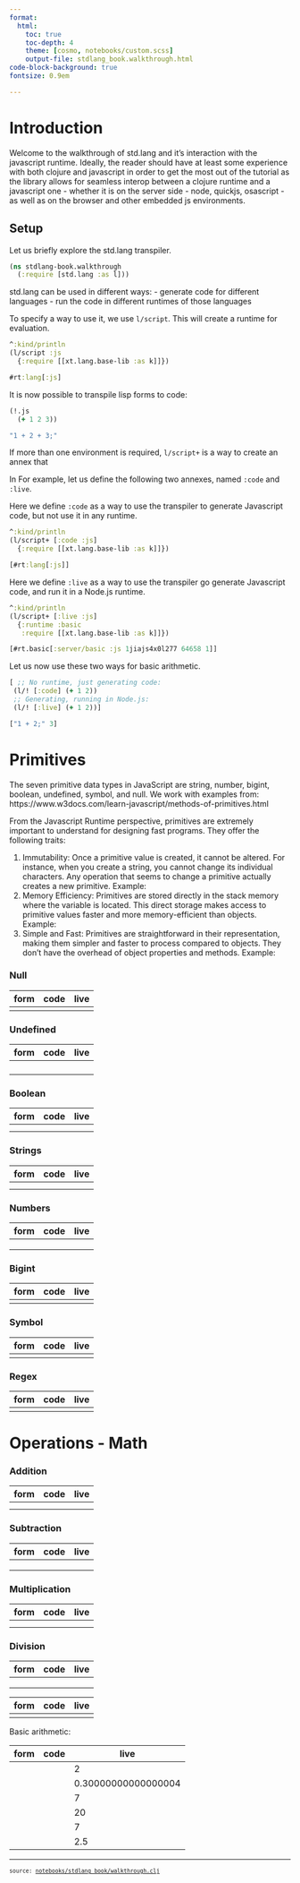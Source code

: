 ```yaml
---
format:
  html:
    toc: true
    toc-depth: 4
    theme: [cosmo, notebooks/custom.scss]
    output-file: stdlang_book.walkthrough.html
code-block-background: true
fontsize: 0.9em

---
```

<style></style><style>.printedClojure .sourceCode {
  background-color: transparent;
  border-style: none;
}
</style><style>.clay-limit-image-width .clay-image {max-width: 100%}
.clay-side-by-side .sourceCode {margin: 0}
.clay-side-by-side {margin: 1em 0}
</style>
<script src="stdlang_book.walkthrough_files/md-default0.js" type="text/javascript"></script><script src="stdlang_book.walkthrough_files/md-default1.js" type="text/javascript"></script>

# Introduction

Welcome to the walkthrough of std.lang and it's interaction with the javascript runtime.
Ideally, the reader should have at least some experience with both clojure and javascript
in order to get the most out of the tutorial as the library allows for seamless interop between
a clojure runtime and a javascript one - whether it is on the server side - node, quickjs, osascript - as well as on the browser and other embedded js environments.



## Setup

Let us briefly explore the std.lang transpiler.


::: {.sourceClojure}
```clojure
(ns stdlang-book.walkthrough
  (:require [std.lang :as l]))
```
:::


std.lang can be used in different ways:
- generate code for different languages
- run the code in different runtimes of those languages

To specify a way to use it, we use `l/script`. This will create a runtime
for evaluation.


::: {.sourceClojure}
```clojure
^:kind/println
(l/script :js
  {:require [[xt.lang.base-lib :as k]]})
```
:::



::: {.printedClojure}
```clojure
#rt:lang[:js]

```
:::


It is now possible to transpile lisp forms to code:


::: {.sourceClojure}
```clojure
(!.js
  (+ 1 2 3))
```
:::



::: {.printedClojure}
```clojure
"1 + 2 + 3;"

```
:::


If more than one environment is required, `l/script+` is a way to create an annex
that 

In For example, let us define the following two annexes, named `:code` and `:live`.

Here we define `:code` as a way to use the transpiler
to generate Javascript code, but not use it in any runtime.


::: {.sourceClojure}
```clojure
^:kind/println
(l/script+ [:code :js]
  {:require [[xt.lang.base-lib :as k]]})
```
:::



::: {.printedClojure}
```clojure
[#rt:lang[:js]]

```
:::


Here we define `:live` as a way to use the transpiler
go generate Javascript code, and run it in a Node.js runtime.


::: {.sourceClojure}
```clojure
^:kind/println
(l/script+ [:live :js]
  {:runtime :basic
   :require [[xt.lang.base-lib :as k]]})
```
:::



::: {.printedClojure}
```clojure
[#rt.basic[:server/basic :js 1jiajs4x0l277 64658 1]]

```
:::


Let us now use these two ways for basic arithmetic.


::: {.sourceClojure}
```clojure
[ ;; No runtime, just generating code:
 (l/! [:code] (+ 1 2))
 ;; Generating, running in Node.js:
 (l/! [:live] (+ 1 2))]
```
:::



::: {.printedClojure}
```clojure
["1 + 2;" 3]

```
:::



# Primitives

The seven primitive data types in JavaScript are string, number, bigint, boolean, undefined, symbol, and null.
We work with examples from: https://www.w3docs.com/learn-javascript/methods-of-primitives.html

From the Javascript Runtime perspective, primitives are extremely important to understand for designing fast programs. They offer the following traits:

1. Immutability: Once a primitive value is created, it cannot be altered. For instance, when you create a string, you cannot change its individual characters. Any operation that seems to change a primitive actually creates a new primitive. Example:
2. Memory Efficiency: Primitives are stored directly in the stack memory where the variable is located. This direct storage makes access to primitive values faster and more memory-efficient than objects. Example:
3. Simple and Fast: Primitives are straightforward in their representation, making them simpler and faster to process compared to objects. They don't have the overhead of object properties and methods. Example:



### Null

::: {.clay-table}

```{=html}
<table class="table table-hover table-responsive clay-table"><thead><tr><th>form</th><th>code</th><th>live</th></tr></thead><tbody><tr><td><span data-qmd="```clj
nil
```"></span></td><td><span data-qmd="```js
&quot;null;&quot;
```"></span></td><td><span data-qmd="```clj
nil
```"></span></td></tr></tbody></table>
```

:::



### Undefined

::: {.clay-table}

```{=html}
<table class="table table-hover table-responsive clay-table"><thead><tr><th>form</th><th>code</th><th>live</th></tr></thead><tbody><tr><td><span data-qmd="```clj
undefined
```"></span></td><td><span data-qmd="```js
&quot;undefined;&quot;
```"></span></td><td><span data-qmd="```clj
nil
```"></span></td></tr><tr><td><span data-qmd="```clj
NaN
```"></span></td><td><span data-qmd="```js
&quot;NaN;&quot;
```"></span></td><td><span data-qmd="```clj
nil
```"></span></td></tr><tr><td><span data-qmd="```clj
Infinity
```"></span></td><td><span data-qmd="```js
&quot;Infinity;&quot;
```"></span></td><td><span data-qmd="```clj
nil
```"></span></td></tr><tr><td><span data-qmd="```clj
(- Infinity)
```"></span></td><td><span data-qmd="```js
&quot;-Infinity;&quot;
```"></span></td><td><span data-qmd="```clj
&quot;-Infinity&quot;
```"></span></td></tr></tbody></table>
```

:::



### Boolean

::: {.clay-table}

```{=html}
<table class="table table-hover table-responsive clay-table"><thead><tr><th>form</th><th>code</th><th>live</th></tr></thead><tbody><tr><td><span data-qmd="```clj
true
```"></span></td><td><span data-qmd="```js
&quot;true;&quot;
```"></span></td><td><span data-qmd="```clj
true
```"></span></td></tr><tr><td><span data-qmd="```clj
false
```"></span></td><td><span data-qmd="```js
&quot;false;&quot;
```"></span></td><td><span data-qmd="```clj
false
```"></span></td></tr></tbody></table>
```

:::



### Strings

::: {.clay-table}

```{=html}
<table class="table table-hover table-responsive clay-table"><thead><tr><th>form</th><th>code</th><th>live</th></tr></thead><tbody><tr><td><span data-qmd="```clj
&quot;3&quot;
```"></span></td><td><span data-qmd="```js
&quot;\&quot;3\&quot;;&quot;
```"></span></td><td><span data-qmd="```clj
&quot;3&quot;
```"></span></td></tr><tr><td><span data-qmd="```clj
&quot;Hello World&quot;
```"></span></td><td><span data-qmd="```js
&quot;\&quot;Hello World\&quot;;&quot;
```"></span></td><td><span data-qmd="```clj
&quot;Hello World&quot;
```"></span></td></tr></tbody></table>
```

:::



### Numbers

::: {.clay-table}

```{=html}
<table class="table table-hover table-responsive clay-table"><thead><tr><th>form</th><th>code</th><th>live</th></tr></thead><tbody><tr><td><span data-qmd="```clj
3
```"></span></td><td><span data-qmd="```js
&quot;3;&quot;
```"></span></td><td><span data-qmd="```clj
3
```"></span></td></tr><tr><td><span data-qmd="```clj
1.5
```"></span></td><td><span data-qmd="```js
&quot;1.5;&quot;
```"></span></td><td><span data-qmd="```clj
1.5
```"></span></td></tr><tr><td><span data-qmd="```clj
1.54444444444444
```"></span></td><td><span data-qmd="```js
&quot;1.54444444444444;&quot;
```"></span></td><td><span data-qmd="```clj
1.54444444444444
```"></span></td></tr></tbody></table>
```

:::



### Bigint

::: {.clay-table}

```{=html}
<table class="table table-hover table-responsive clay-table"><thead><tr><th>form</th><th>code</th><th>live</th></tr></thead><tbody><tr><td><span data-qmd="```clj
(. (BigInt &quot;0x1fffffffffffff&quot;) (toString))
```"></span></td><td><span data-qmd="```js
&quot;BigInt(\&quot;0x1fffffffffffff\&quot;).toString();&quot;
```"></span></td><td><span data-qmd="```clj
&quot;9007199254740991&quot;
```"></span></td></tr></tbody></table>
```

:::



### Symbol

::: {.clay-table}

```{=html}
<table class="table table-hover table-responsive clay-table"><thead><tr><th>form</th><th>code</th><th>live</th></tr></thead><tbody><tr><td><span data-qmd="```clj
(. (Symbol &quot;hello&quot;) (toString))
```"></span></td><td><span data-qmd="```js
&quot;Symbol(\&quot;hello\&quot;).toString();&quot;
```"></span></td><td><span data-qmd="```clj
&quot;Symbol(hello)&quot;
```"></span></td></tr></tbody></table>
```

:::



### Regex

::: {.clay-table}

```{=html}
<table class="table table-hover table-responsive clay-table"><thead><tr><th>form</th><th>code</th><th>live</th></tr></thead><tbody><tr><td><span data-qmd="```clj
#&quot;^[Hh]ello d$&quot;
```"></span></td><td><span data-qmd="```js
&quot;/^[Hh]ello d$/;&quot;
```"></span></td><td><span data-qmd="```clj
&lt;RegExp&gt;
/^[Hh]ello d$/
```"></span></td></tr></tbody></table>
```

:::



# Operations - Math


### Addition

::: {.clay-table}

```{=html}
<table class="table table-hover table-responsive clay-table"><thead><tr><th>form</th><th>code</th><th>live</th></tr></thead><tbody><tr><td><span data-qmd="```clj
(+ 1 2 3)
```"></span></td><td><span data-qmd="```js
&quot;1 + 2 + 3;&quot;
```"></span></td><td><span data-qmd="```clj
6
```"></span></td></tr><tr><td><span data-qmd="```clj
(+ 1 10)
```"></span></td><td><span data-qmd="```js
&quot;1 + 10;&quot;
```"></span></td><td><span data-qmd="```clj
11
```"></span></td></tr></tbody></table>
```

:::



### Subtraction 

::: {.clay-table}

```{=html}
<table class="table table-hover table-responsive clay-table"><thead><tr><th>form</th><th>code</th><th>live</th></tr></thead><tbody><tr><td><span data-qmd="```clj
(- 10)
```"></span></td><td><span data-qmd="```js
&quot;-10;&quot;
```"></span></td><td><span data-qmd="```clj
-10
```"></span></td></tr><tr><td><span data-qmd="```clj
(- 10 1.1)
```"></span></td><td><span data-qmd="```js
&quot;10 - 1.1;&quot;
```"></span></td><td><span data-qmd="```clj
8.9
```"></span></td></tr><tr><td><span data-qmd="```clj
(- 4 3 2 1.1)
```"></span></td><td><span data-qmd="```js
&quot;4 - 3 - 2 - 1.1;&quot;
```"></span></td><td><span data-qmd="```clj
-2.1
```"></span></td></tr></tbody></table>
```

:::



### Multiplication

::: {.clay-table}

```{=html}
<table class="table table-hover table-responsive clay-table"><thead><tr><th>form</th><th>code</th><th>live</th></tr></thead><tbody><tr><td><span data-qmd="```clj
(* 10 20)
```"></span></td><td><span data-qmd="```js
&quot;10 * 20;&quot;
```"></span></td><td><span data-qmd="```clj
200
```"></span></td></tr><tr><td><span data-qmd="```clj
(* 4 3.3 2.2 1.1)
```"></span></td><td><span data-qmd="```js
&quot;4 * 3.3 * 2.2 * 1.1;&quot;
```"></span></td><td><span data-qmd="```clj
31.944000000000003
```"></span></td></tr></tbody></table>
```

:::



### Division

::: {.clay-table}

```{=html}
<table class="table table-hover table-responsive clay-table"><thead><tr><th>form</th><th>code</th><th>live</th></tr></thead><tbody><tr><td><span data-qmd="```clj
(/ 10)
```"></span></td><td><span data-qmd="```js
&quot;1 / 10;&quot;
```"></span></td><td><span data-qmd="```clj
0.1
```"></span></td></tr><tr><td><span data-qmd="```clj
(/ 10 20)
```"></span></td><td><span data-qmd="```js
&quot;10 / 20;&quot;
```"></span></td><td><span data-qmd="```clj
0.5
```"></span></td></tr><tr><td><span data-qmd="```clj
(/ 4 3.3 2.2 1.1)
```"></span></td><td><span data-qmd="```js
&quot;4 / 3.3 / 2.2 / 1.1;&quot;
```"></span></td><td><span data-qmd="```clj
0.5008765339343851
```"></span></td></tr></tbody></table>
```

:::


::: {.clay-table}

```{=html}
<table class="table table-hover table-responsive clay-table"><thead><tr><th>form</th><th>code</th><th>live</th></tr></thead><tbody><tr><td><span data-qmd="```clj
(do (var out := []) (k/for:array [e [1 2 3 4]] (if (&gt; e 3) (break)) (x:arr-push out e)) out)
```"></span></td><td><span data-qmd="```js
&quot;let out = [];\nfor(let e of [1,2,3,4]){\n  if(e &gt; 3){\n    break;\n  }\n  out.push(e);\n};\nout;&quot;
```"></span></td><td><span data-qmd="```clj
[1 2 3]
```"></span></td></tr></tbody></table>
```

:::


Basic arithmetic:

::: {.clay-table}

```{=html}
<table class="table table-hover table-responsive clay-table"><thead><tr><th>form</th><th>code</th><th>live</th></tr></thead><tbody><tr><td><span data-qmd="```clj
(+ 1 1)
```"></span></td><td><span data-qmd="```js
&quot;1 + 1;&quot;
```"></span></td><td>2</td></tr><tr><td><span data-qmd="```clj
(+ 0.1 0.2)
```"></span></td><td><span data-qmd="```js
&quot;0.1 + 0.2;&quot;
```"></span></td><td>0.30000000000000004</td></tr><tr><td><span data-qmd="```clj
(- 8 1)
```"></span></td><td><span data-qmd="```js
&quot;8 - 1;&quot;
```"></span></td><td>7</td></tr><tr><td><span data-qmd="```clj
(* 10 2)
```"></span></td><td><span data-qmd="```js
&quot;10 * 2;&quot;
```"></span></td><td>20</td></tr><tr><td><span data-qmd="```clj
(/ 35 5)
```"></span></td><td><span data-qmd="```js
&quot;35 / 5;&quot;
```"></span></td><td>7</td></tr><tr><td><span data-qmd="```clj
(/ 5 2)
```"></span></td><td><span data-qmd="```js
&quot;5 / 2;&quot;
```"></span></td><td>2.5</td></tr></tbody></table>
```

:::



```{=html}
<div style="background-color:grey;height:2px;width:100%;"></div>
```



```{=html}
<div><pre><small><small>source: <a href="https://github.com/scicloj/stdlang-docs/blob/main/notebooks/stdlang_book/walkthrough.clj">notebooks/stdlang_book/walkthrough.clj</a></small></small></pre></div>
```
